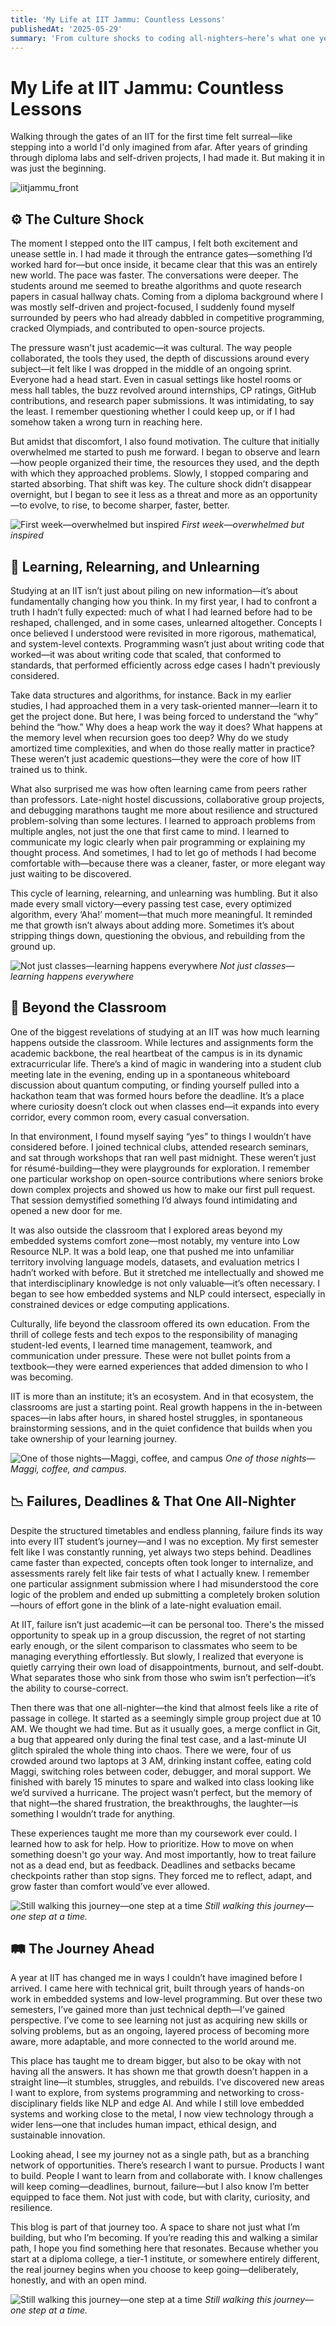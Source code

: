 ```yaml
---
title: 'My Life at IIT Jammu: Countless Lessons'
publishedAt: '2025-05-29'
summary: 'From culture shocks to coding all-nighters—here’s what one year at IIT really felt like.'
---
```


# **My Life at IIT Jammu: Countless Lessons**

Walking through the gates of an IIT for the first time felt surreal—like stepping into a world I'd only imagined from afar. After years of grinding through diploma labs and self-driven projects, I had made it. But making it in was just the beginning.

![iitjammu_front](/images/front.jpg)

## ⚙️ The Culture Shock

The moment I stepped onto the IIT campus, I felt both excitement and unease settle in. I had made it through the entrance gates—something I’d worked hard for—but once inside, it became clear that this was an entirely new world. The pace was faster. The conversations were deeper. The students around me seemed to breathe algorithms and quote research papers in casual hallway chats. Coming from a diploma background where I was mostly self-driven and project-focused, I suddenly found myself surrounded by peers who had already dabbled in competitive programming, cracked Olympiads, and contributed to open-source projects.

The pressure wasn't just academic—it was cultural. The way people collaborated, the tools they used, the depth of discussions around every subject—it felt like I was dropped in the middle of an ongoing sprint. Everyone had a head start. Even in casual settings like hostel rooms or mess hall tables, the buzz revolved around internships, CP ratings, GitHub contributions, and research paper submissions. It was intimidating, to say the least. I remember questioning whether I could keep up, or if I had somehow taken a wrong turn in reaching here.

But amidst that discomfort, I also found motivation. The culture that initially overwhelmed me started to push me forward. I began to observe and learn—how people organized their time, the resources they used, and the depth with which they approached problems. Slowly, I stopped comparing and started absorbing. That shift was key. The culture shock didn’t disappear overnight, but I began to see it less as a threat and more as an opportunity—to evolve, to rise, to become sharper, faster, better.

![First week—overwhelmed but inspired](/images/2.jpg)
*First week—overwhelmed but inspired*


## 🧠 Learning, Relearning, and Unlearning

Studying at an IIT isn’t just about piling on new information—it’s about fundamentally changing how you think. In my first year, I had to confront a truth I hadn’t fully expected: much of what I had learned before had to be reshaped, challenged, and in some cases, unlearned altogether. Concepts I once believed I understood were revisited in more rigorous, mathematical, and system-level contexts. Programming wasn’t just about writing code that worked—it was about writing code that scaled, that conformed to standards, that performed efficiently across edge cases I hadn't previously considered.

Take data structures and algorithms, for instance. Back in my earlier studies, I had approached them in a very task-oriented manner—learn it to get the project done. But here, I was being forced to understand the “why” behind the “how.” Why does a heap work the way it does? What happens at the memory level when recursion goes too deep? Why do we study amortized time complexities, and when do those really matter in practice? These weren’t just academic questions—they were the core of how IIT trained us to think.

What also surprised me was how often learning came from peers rather than professors. Late-night hostel discussions, collaborative group projects, and debugging marathons taught me more about resilience and structured problem-solving than some lectures. I learned to approach problems from multiple angles, not just the one that first came to mind. I learned to communicate my logic clearly when pair programming or explaining my thought process. And sometimes, I had to let go of methods I had become comfortable with—because there was a cleaner, faster, or more elegant way just waiting to be discovered.

This cycle of learning, relearning, and unlearning was humbling. But it also made every small victory—every passing test case, every optimized algorithm, every ‘Aha!’ moment—that much more meaningful. It reminded me that growth isn’t always about adding more. Sometimes it’s about stripping things down, questioning the obvious, and rebuilding from the ground up.

![Not just classes—learning happens everywhere](/images/4.jpg)
*Not just classes—learning happens everywhere*

## 🔬 Beyond the Classroom

One of the biggest revelations of studying at an IIT was how much learning happens outside the classroom. While lectures and assignments form the academic backbone, the real heartbeat of the campus is in its dynamic extracurricular life. There’s a kind of magic in wandering into a student club meeting late in the evening, ending up in a spontaneous whiteboard discussion about quantum computing, or finding yourself pulled into a hackathon team that was formed hours before the deadline. It’s a place where curiosity doesn’t clock out when classes end—it expands into every corridor, every common room, every casual conversation.

In that environment, I found myself saying “yes” to things I wouldn’t have considered before. I joined technical clubs, attended research seminars, and sat through workshops that ran well past midnight. These weren’t just for résumé-building—they were playgrounds for exploration. I remember one particular workshop on open-source contributions where seniors broke down complex projects and showed us how to make our first pull request. That session demystified something I’d always found intimidating and opened a new door for me.

It was also outside the classroom that I explored areas beyond my embedded systems comfort zone—most notably, my venture into Low Resource NLP. It was a bold leap, one that pushed me into unfamiliar territory involving language models, datasets, and evaluation metrics I hadn’t worked with before. But it stretched me intellectually and showed me that interdisciplinary knowledge is not only valuable—it’s often necessary. I began to see how embedded systems and NLP could intersect, especially in constrained devices or edge computing applications.

Culturally, life beyond the classroom offered its own education. From the thrill of college fests and tech expos to the responsibility of managing student-led events, I learned time management, teamwork, and communication under pressure. These were not bullet points from a textbook—they were earned experiences that added dimension to who I was becoming.

IIT is more than an institute; it’s an ecosystem. And in that ecosystem, the classrooms are just a starting point. Real growth happens in the in-between spaces—in labs after hours, in shared hostel struggles, in spontaneous brainstorming sessions, and in the quiet confidence that builds when you take ownership of your learning journey.


![One of those nights—Maggi, coffee, and campus](/images/5.jpg)
*One of those nights—Maggi, coffee, and campus.*

## 📉 Failures, Deadlines & That One All-Nighter

Despite the structured timetables and endless planning, failure finds its way into every IIT student’s journey—and I was no exception. My first semester felt like I was constantly running, yet always two steps behind. Deadlines came faster than expected, concepts often took longer to internalize, and assessments rarely felt like fair tests of what I actually knew. I remember one particular assignment submission where I had misunderstood the core logic of the problem and ended up submitting a completely broken solution—hours of effort gone in the blink of a late-night evaluation email.

At IIT, failure isn’t just academic—it can be personal too. There's the missed opportunity to speak up in a group discussion, the regret of not starting early enough, or the silent comparison to classmates who seem to be managing everything effortlessly. But slowly, I realized that everyone is quietly carrying their own load of disappointments, burnout, and self-doubt. What separates those who sink from those who swim isn’t perfection—it’s the ability to course-correct.

Then there was that one all-nighter—the kind that almost feels like a rite of passage in college. It started as a seemingly simple group project due at 10 AM. We thought we had time. But as it usually goes, a merge conflict in Git, a bug that appeared only during the final test case, and a last-minute UI glitch spiraled the whole thing into chaos. There we were, four of us crowded around two laptops at 3 AM, drinking instant coffee, eating cold Maggi, switching roles between coder, debugger, and moral support. We finished with barely 15 minutes to spare and walked into class looking like we’d survived a hurricane. The project wasn’t perfect, but the memory of that night—the shared frustration, the breakthroughs, the laughter—is something I wouldn’t trade for anything.

These experiences taught me more than my coursework ever could. I learned how to ask for help. How to prioritize. How to move on when something doesn't go your way. And most importantly, how to treat failure not as a dead end, but as feedback. Deadlines and setbacks became checkpoints rather than stop signs. They forced me to reflect, adapt, and grow faster than comfort would’ve ever allowed.


![Still walking this journey—one step at a time](/images/6.jpg)
*Still walking this journey—one step at a time.*


## 🛤️ The Journey Ahead
A year at IIT has changed me in ways I couldn’t have imagined before I arrived. I came here with technical grit, built through years of hands-on work in embedded systems and low-level programming. But over these two semesters, I’ve gained more than just technical depth—I’ve gained perspective. I’ve come to see learning not just as acquiring new skills or solving problems, but as an ongoing, layered process of becoming more aware, more adaptable, and more connected to the world around me.

This place has taught me to dream bigger, but also to be okay with not having all the answers. It has shown me that growth doesn’t happen in a straight line—it stumbles, struggles, and rebuilds. I’ve discovered new areas I want to explore, from systems programming and networking to cross-disciplinary fields like NLP and edge AI. And while I still love embedded systems and working close to the metal, I now view technology through a wider lens—one that includes human impact, ethical design, and sustainable innovation.

Looking ahead, I see my journey not as a single path, but as a branching network of opportunities. There’s research I want to pursue. Products I want to build. People I want to learn from and collaborate with. I know challenges will keep coming—deadlines, burnout, failure—but I also know I’m better equipped to face them. Not just with code, but with clarity, curiosity, and resilience.

This blog is part of that journey too. A space to share not just what I’m building, but who I’m becoming. If you’re reading this and walking a similar path, I hope you find something here that resonates. Because whether you start at a diploma college, a tier-1 institute, or somewhere entirely different, the real journey begins when you choose to keep going—deliberately, honestly, and with an open mind.



![Still walking this journey—one step at a time](/images/7.jpg)
*Still walking this journey—one step at a time.*
